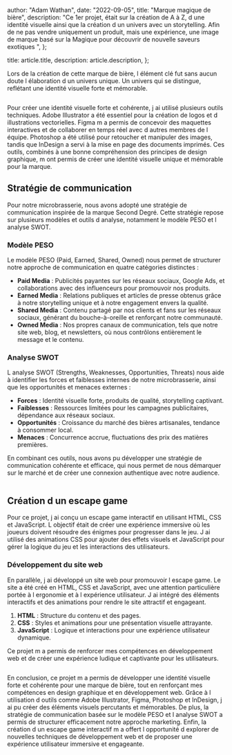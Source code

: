 
  author: "Adam Wathan",
  date: "2022-09-05",
  title: "Marque magique de bière",
  description:
    "Ce 1er projet, était sur la création de A à Z, d une identité visuelle ainsi que la création d un univers avec un storytelling. Afin de ne pas vendre uniquement un produit, mais une expérience, une image de marque basé sur la Magique pour découvrir de nouvelle saveurs exotiques ",
};

  title: article.title,
  description: article.description,
};


Lors de la création de cette marque de bière, l élément clé fut sans aucun doute l élaboration d un univers unique. Un univers qui se distingue, reflétant une identité visuelle forte et mémorable.

<Image src={designSystem} alt="" />

Pour créer une identité visuelle forte et cohérente, j ai utilisé plusieurs outils techniques. Adobe Illustrator a été essentiel pour la création de logos et d illustrations vectorielles. Figma m a permis de concevoir des maquettes interactives et de collaborer en temps réel avec d autres membres de l équipe. Photoshop a été utilisé pour retoucher et manipuler des images, tandis que InDesign a servi à la mise en page des documents imprimés. Ces outils, combinés à une bonne compréhension des principes de design graphique, m ont permis de créer une identité visuelle unique et mémorable pour la marque.

## Stratégie de communication

Pour notre microbrasserie, nous avons adopté une stratégie de communication inspirée de la marque Second Degré. Cette stratégie repose sur plusieurs modèles et outils d analyse, notamment le modèle PESO et l analyse SWOT.

### Modèle PESO

Le modèle PESO (Paid, Earned, Shared, Owned) nous permet de structurer notre approche de communication en quatre catégories distinctes :

- **Paid Media** : Publicités payantes sur les réseaux sociaux, Google Ads, et collaborations avec des influenceurs pour promouvoir nos produits.
- **Earned Media** : Relations publiques et articles de presse obtenus grâce à notre storytelling unique et à notre engagement envers la qualité.
- **Shared Media** : Contenu partagé par nos clients et fans sur les réseaux sociaux, générant du bouche-à-oreille et renforçant notre communauté.
- **Owned Media** : Nos propres canaux de communication, tels que notre site web, blog, et newsletters, où nous contrôlons entièrement le message et le contenu.

### Analyse SWOT

L analyse SWOT (Strengths, Weaknesses, Opportunities, Threats) nous aide à identifier les forces et faiblesses internes de notre microbrasserie, ainsi que les opportunités et menaces externes :

- **Forces** : Identité visuelle forte, produits de qualité, storytelling captivant.
- **Faiblesses** : Ressources limitées pour les campagnes publicitaires, dépendance aux réseaux sociaux.
- **Opportunités** : Croissance du marché des bières artisanales, tendance à consommer local.
- **Menaces** : Concurrence accrue, fluctuations des prix des matières premières.

En combinant ces outils, nous avons pu développer une stratégie de communication cohérente et efficace, qui nous permet de nous démarquer sur le marché et de créer une connexion authentique avec notre audience.

<Image src={designSystem02} alt="" />

## Création d un escape game

Pour ce projet, j ai conçu un escape game interactif en utilisant HTML, CSS et JavaScript. L objectif était de créer une expérience immersive où les joueurs doivent résoudre des énigmes pour progresser dans le jeu. J ai utilisé des animations CSS pour ajouter des effets visuels et JavaScript pour gérer la logique du jeu et les interactions des utilisateurs.

### Développement du site web

En parallèle, j ai développé un site web pour promouvoir l escape game. Le site a été créé en HTML, CSS et JavaScript, avec une attention particulière portée à l ergonomie et à l expérience utilisateur. J ai intégré des éléments interactifs et des animations pour rendre le site attractif et engageant.

1. **HTML** : Structure du contenu et des pages.
2. **CSS** : Styles et animations pour une présentation visuelle attrayante.
3. **JavaScript** : Logique et interactions pour une expérience utilisateur dynamique.

Ce projet m a permis de renforcer mes compétences en développement web et de créer une expérience ludique et captivante pour les utilisateurs.

<Image src={designSystem03} alt="" />

En conclusion, ce projet m a permis de développer une identité visuelle forte et cohérente pour une marque de bière, tout en renforçant mes compétences en design graphique et en développement web. Grâce à l utilisation d outils comme Adobe Illustrator, Figma, Photoshop et InDesign, j ai pu créer des éléments visuels percutants et mémorables. De plus, la stratégie de communication basée sur le modèle PESO et l analyse SWOT a permis de structurer efficacement notre approche marketing. Enfin, la création d un escape game interactif m a offert l opportunité d explorer de nouvelles techniques de développement web et de proposer une expérience utilisateur immersive et engageante.

